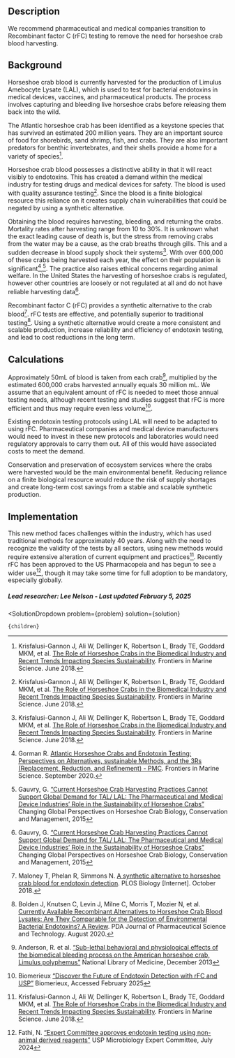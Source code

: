 



## Description
We recommend pharmaceutical and medical companies transition to Recombinant factor C (rFC) testing to remove the need for horseshoe crab blood harvesting.

## Background
Horseshoe crab blood is currently harvested for the production of Limulus Amebocyte Lysate (LAL), which is used to test for bacterial endotoxins in medical devices, vaccines, and pharmaceutical products. The process involves capturing and bleeding live horseshoe crabs before releasing them back into the wild.

The Atlantic horseshoe crab has been identified as a keystone species that has survived an estimated 200 million years. They are an important source of food for shorebirds, sand shrimp, fish, and crabs. They are also important predators for benthic invertebrates, and their shells provide a home for a variety of species[^"1"].

Horseshoe crab blood possesses a distinctive ability in that it will react visibly to endotoxins. This has created a demand within the medical industry for testing drugs and medical devices for safety. The blood is used with quality assurance testing[^"1"]. Since the blood is a finite biological resource this reliance on it creates supply chain vulnerabilities that could be negated by using a synthetic alternative.

Obtaining the blood requires harvesting, bleeding, and returning the crabs. Mortality rates after harvesting range from 10 to 30%. It is unknown what the exact leading cause of death is, but the stress from removing crabs from the water may be a cause, as the crab breaths through gills. This and a sudden decrease in blood supply shock their systems[^"1"]. With over 600,000 of these crabs being harvested each year, the effect on their population is significant[^"2"],[^"5"]. The practice also raises ethical concerns regarding animal welfare. In the United States the harvesting of horseshoe crabs is regulated, however other countries are loosely or not regulated at all and do not have reliable harvesting data[^"5"].

Recombinant factor C (rFC) provides a synthetic alternative to the crab blood[^"4"]. rFC tests are effective, and potentially superior to traditional testing[^"3"]. Using a synthetic alternative would create a more consistent and scalable production, increase reliability and efficiency of endotoxin testing, and lead to cost reductions in the long term.

## Calculations
Approximately 50mL of blood is taken from each crab[^"6"], multiplied by the estimated 600,000 crabs harvested annually equals 30 million mL. We assume that an equivalent amount of rFC is needed to meet those annual testing needs, although recent testing and studies suggest that rFC is more efficient and thus may require even less volume[^"7"].

Existing endotoxin testing protocols using LAL will need to be adapted to using rFC. Pharmaceutical companies and medical device manufacturers would need to invest in these new protocols and laboratories would need regulatory approvals to carry them out. All of this would have associated costs to meet the demand.

Conservation and preservation of ecosystem services where the crabs were harvested would be the main environmental benefit. Reducing reliance on a finite biological resource would reduce the risk of supply shortages and create long-term cost savings from a stable and scalable synthetic production.

## Implementation
This new method faces challenges within the industry, which has used traditional methods for approximately 40 years. Along with the need to recognize the validity of the tests by all sectors, using new methods would require extensive alteration of current equipment and practices[^"1"]. Recently rFC has been approved to the US Pharmacopeia and has begun to see a wider use[^"8"], though it may take some time for full adoption to be mandatory, especially globally.

##### Lead researcher: Lee Nelson - Last updated February 5, 2025


[^"1"]: Krisfalusi-Gannon J, Ali W, Dellinger K, Robertson L, Brady TE, Goddard MKM, et al.  [The Role of Horseshoe Crabs in the Biomedical Industry and Recent Trends Impacting Species Sustainability](https://www.frontiersin.org/articles/10.3389/fmars.2018.00185/full). Frontiers in Marine Science. June 2018.

[^"2"]: Gorman R.  [Atlantic Horseshoe Crabs and Endotoxin Testing: Perspectives on Alternatives, sustainable Methods, and the 3Rs (Replacement, Reduction, and Refinement) - PMC](https://www.ncbi.nlm.nih.gov/pmc/articles/PMC7612741/). Frontiers in Marine Science. September 2020.

[^"3"]: Bolden J, Knutsen C, Levin J, Milne C, Morris T, Mozier N, et al.  [Currently Available Recombinant Alternatives to Horseshoe Crab Blood Lysates: Are They Comparable for the Detection of Environmental Bacterial Endotoxins? A Review](https://pubmed.ncbi.nlm.nih.gov/32817324/). PDA Journal of Pharmaceutical Science and Technology. August 2020.

[^"4"]: Maloney T, Phelan R, Simmons N. [A synthetic alternative to horseshoe crab blood for endotoxin detection](https://pubmed.ncbi.nlm.nih.gov/30312293/). PLOS Biology [Internet]. October 2018.

[^"5"]: Gauvry, G. [“Current Horseshoe Crab Harvesting Practices Cannot Support Global Demand for TAL/ LAL: The Pharmaceutical and Medical Device Industries’ Role in the Sustainability of Horseshoe Crabs”]( https://doi.org/10.1007/978-3-319-19542-1_27) Changing Global Perspectives on Horseshoe Crab Biology, Conservation and Management, 2015

[^"6"]: Anderson, R. et al. [“Sub-lethal behavioral and physiological effects of the biomedical bleeding process on the American horseshoe crab, Limulus polyphemus”]( https://doi.org/10.1086/BBLv225n3p137) National Library of Medicine, December 2013

[^"7"]: Biomerieux [“Discover the Future of Endotoxin Detection with rFC and USP”]( https://www.biomerieux.com/us/en/education/resource-hub/scientific-library/pharma-microorganisms-library/revolutionize-your-endotoxin-testing/discover-the-future-of-endotoxin-detection.html) Biomerieux, Accessed February 2025

[^"8"]: Fathi, N. [“Expert Committee approves endotoxin testing using non-animal derived reagents”]( https://www.usp.org/news/expert-committee-approves-endotoxin-testing-using-non-animal-derived-reagents) USP Microbiology Expert Committee, July 2024



  <SolutionDropdown
    problem={problem}
    solution={solution}
  >
    {children}
  </SolutionDropdown>

